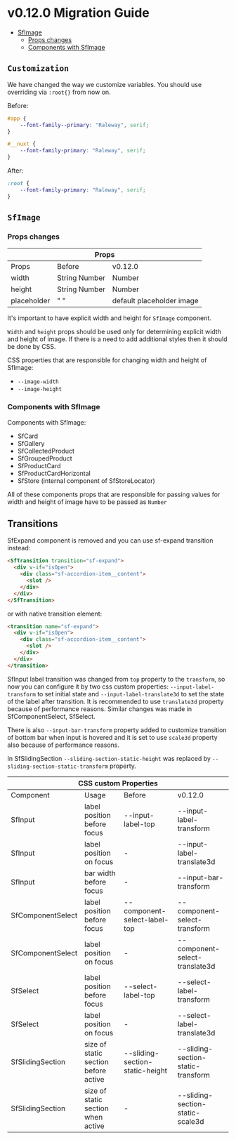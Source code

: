 
<Meta title="Releases/v0.12.x - Latest/v0.12.0/Migration Guide"  />

# v0.12.0 Migration Guide 

- [SfImage](#sfimage)
  - [Props changes](#props-changes)
  - [Components with SfImage](#components-with-SfImage)

## `Customization`
We have changed the way we customize variables. You should use overriding via ```:root{}``` from now on. 

Before:
```scss
#app {
	--font-family--primary: "Raleway", serif;
}

#__nuxt {
	--font-family-primary: "Raleway", serif;
}
```
After:
```scss
:root {
	--font-family-primary: "Raleway", serif;
}
```

## `SfImage`

### Props changes

<table>
  <thead>
    <tr>
      <th colspan="3">Props</th>
    </tr>
  </thead>
  <tbody>
    <tr>
      <td>Props</td>
      <td>Before</td>
      <td>v0.12.0</td>
    </tr>
    <tr>
      <td>width</td>
      <td>String Number</td>
      <td>Number</td>
    </tr>
    <tr>
      <td>height</td>
      <td>String Number</td>
      <td>Number</td>
    </tr>
    <tr>
     <td>placeholder</td>
      <td>" "</td>
      <td>default placeholder image</td>
    </tr>
  </tbody>
</table>

It's important to have explicit width and height for `SfImage` component.

`Width` and `height` props should be used only for determining explicit width and height of image. 
If there is a need to add additional styles then it should be done by CSS.

CSS properties that are responsible for changing width and height of SfImage:
- `--image-width`
- `--image-height`

### Components with SfImage

Components with SfImage:
- SfCard
- SfGallery
- SfCollectedProduct
- SfGroupedProduct
- SfProductCard
- SfProductCardHorizontal
- SfStore (internal component of SfStoreLocator)

All of these components props that are responsible for passing values for width and height of image have to be passed as `Number`

## Transitions

SfExpand component is removed and you can use sf-expand transition instead: 
```html
<SfTransition transition="sf-expand">
  <div v-if="isOpen">
    <div class="sf-accordion-item__content">
      <slot />
    </div>
  </div>
</SfTransition>
```
or with native transition element: 
```html
<transition name="sf-expand">
  <div v-if="isOpen">
    <div class="sf-accordion-item__content">
      <slot />
    </div>
  </div>
</transition>
```

SfInput label transition was changed from `top` property to the `transform`, 
so now you can configure it by two css custom properties: `--input-label-transform` to set initial state and `--input-label-translate3d` to set the state of the label after transition.
It is recommended to use `translate3d` property because of performance reasons.
Similar changes was made in SfComponentSelect, SfSelect. 

There is also `--input-bar-transform` property added to customize transition of bottom bar when input is hovered and it is set to use `scale3d` property also because of performance reasons. 

In SfSlidingSection `--sliding-section-static-height` was replaced by `--sliding-section-static-transform` property.

<table>
  <thead>
    <tr>
      <th colspan="4">CSS custom Properties</th>
    </tr>
  </thead>
  <tbody>
    <tr>
      <td>Component</td>
      <td>Usage</td>
      <td>Before</td>
      <td>v0.12.0</td>
    </tr>
    <tr>
      <td>SfInput</td>
      <td>label position before focus</td>
      <td>--input-label-top</td>
      <td>--input-label-transform</td>
    </tr>
    <tr>
      <td>SfInput</td>
      <td>label position on focus</td>
      <td> - </td>
      <td>--input-label-translate3d</td>
    </tr>
    <tr>
      <td>SfInput</td>
      <td>bar width before focus</td>
      <td> - </td>
      <td>--input-bar-transform</td>
    </tr>
    <tr>
      <td>SfComponentSelect</td>
      <td>label position before focus</td>
      <td>--component-select-label-top</td>
      <td>--component-select-transform</td>
    </tr>
    <tr>
      <td>SfComponentSelect</td>
      <td>label position on focus</td>
      <td> - </td>
      <td>--component-select-translate3d</td>
    </tr>
    <tr>
      <td>SfSelect</td>
      <td>label position before focus</td>
      <td>--select-label-top</td>
      <td>--select-label-transform</td>
    </tr>
    <tr>
      <td>SfSelect</td>
      <td>label position on focus</td>
      <td> - </td>
      <td>--select-label-translate3d</td>
    </tr>
    <tr>
      <td>SfSlidingSection</td>
      <td>size of static section before active</td>
      <td>--sliding-section-static-height</td>
      <td>--sliding-section-static-transform</td>
    </tr>
    <tr>
      <td>SfSlidingSection</td>
      <td>size of static section when active</td>
      <td> - </td>
      <td>--sliding-section-static-scale3d</td>
    </tr>    
  </tbody>
</table>